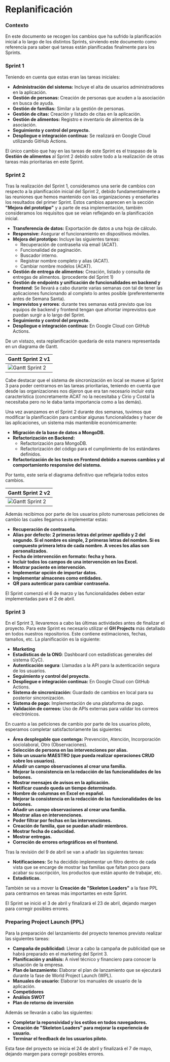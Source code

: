 # Replanificación

### Contexto

En este documento se recogen los cambios que ha sufrido la planificación inicial a lo largo de los distintos Sprints, 
sirviendo este documento como referencia para saber qué tareas están planificadas finalmente para los Sprints.

### Sprint 1

Teniendo en cuenta que estas eran las tareas iniciales:

- **Administración del sistema:** Incluye el alta de usuarios administradores en la aplicación.
- **Gestión de personas:** Creación de personas que acuden a la asociación en busca de ayuda.
- **Gestión de familias:** Similar a la gestión de personas.
- **Gestión de citas:** Creación y listado de citas en la aplicación.
- **Gestión de alimentos:** Registro e inventario de alimentos de la asociación.
- **Seguimiento y control del proyecto.**
- **Despliegue e integración continua:** Se realizará en Google Cloud utilizando GitHub Actions.

El único cambio que hay en las tareas de este Sprint es el traspaso de la **Gestión de alimentos** al Sprint 2 debido sobre todo a la realización de otras tareas más prioritarias en este Sprint.

### Sprint 2

Tras la realización del Sprint 1, consideramos una serie de cambios con respecto a la planificación inicial del Sprint 2, debido fundamentalmente a las reuniones que hemos mantenido con las organizaciones y enseñarles los resultados del primer Sprint.
Estos cambios aparecen en la sección **"Mejora del prototipo"** y a parte de esa implementación, también consideramos los requisitos que se veían reflejando en la planificación inicial.

- **Transferencia de datos:** Exportación de datos a una hoja de cálculo.
- **Responsive:** Asegurar el funcionamiento en dispositivos móviles.
- **Mejora del prototipo:** Incluye las siguientes tareas:
  * Recuperación de contraseña vía email (ACAT).
  * Funcionalidad de paginación.
  * Buscador interno.
  * Registrar nombre completo y alias (ACAT).
  * Cambiar nombre modelos (ACAT).
- **Gestión de entrega de alimentos:** Creación, listado y consulta de entregas de alimentos. (procedente del Sprint 1)
- **Gestión de endpoints y unificación de funcionalidades en backend y frontend**: Se llevará a cabo durante varias semanas con tal de tener las aplicaciones funcionando al completo lo antes posible (preferentemente antes de Semana Santa). 
- **Imprevistos y errores**: durante tres semanas está previsto que los equipos de backend y frontend tengan que afrontar imprevistos que puedan surgir a lo largo del Sprint.
- **Seguimiento y control del proyecto.**
- **Despliegue e integración continua:** En Google Cloud con GitHub Actions.

De un vistazo, esta replanificación quedaría de esta manera representada en un diagrama de Gantt.

| Gantt Sprint 2 v1                                                        |
| --------------------------------------------------------------------------------- |
| ![Gantt Sprint 2](/img/planification/gantt.png) |

Cabe destacar que el sistema de sincronización en local se mueve al Sprint 3 para poder centrarnos en las tareas prioritarias, teniendo en cuenta que desde las organizaciones nos dijeron que era tan necesario incluir esta característica
 (concretamente ACAT no la necesitaba y Cirio y Costal la necesitaba pero no le daba tanta importancia como a las demás).

Una vez avanzamos en el Sprint 2 durante dos semanas, tuvimos que modificar la planificación para cambiar algunas funcionalidades y hacer de las aplicaciones, un sistema más mantenible económicamente:

- **Migración de la base de datos a MongoDB.**
- **Refactorización en Backend:**
  * Refactorización para MongoDB.
  * Refactorización del código para el cumplimiento de los estándares definidos.
- **Refactorización de los tests en Frontend debido a nuevos cambios y al comportamiento responsive del sistema.**

Por tanto, este sería el diagrama definitivo que reflejaría todos estos cambios.

| Gantt Sprint 2 v2                                                        |
| --------------------------------------------------------------------------------- |
| ![Gantt Sprint 2](/img/planification/plan-2.png) |

Además recibimos por parte de los usuarios piloto numerosas peticiones de cambio las cuales llegamos a implementar estas:

- **Recuperación de contraseña.**
- **Alias por defecto: 2 primeras letras del primer apellido y 2 del segundo. Si el nombre es simple, 2 primeras letras del nombre. Si es compuesto primera letra de cada nombre. A veces los alias son personalizados.**
- **Fecha de intervención en formato: fecha y hora.**
- **Incluir todos los campos de una intervención en los Excel.**
- **Mostrar paciente en intervención.**
- **Implementar opción de importar datos.**
- **Implementar almacenes como entidades.**
- **QR para autenticar para cambiar contraseña.**

El Sprint comenzó el 6 de marzo y las funcionalidades deben estar implementadas para el 2 de abril.

### Sprint 3

En el Sprint 3, llevaremos a cabo las últimas actividades antes de finalizar el proyecto. Para este Sprint es necesario utilizar el **GH Projects** más detallado en todos nuestros repositorios. Este contiene estimaciones, fechas, tamaños, etc. 
La planificación es la siguiente:

- **Marketing**
- **Estadísticas de la ONG**: Dashboard con estadísticas generales del sistema (CyC).
- **Autenticación segura**: Llamadas a la API para la autenticación segura de los usuarios.
- **Seguimiento y control del proyecto.**
- **Despliegue e integración continua:** En Google Cloud con GitHub Actions.
- **Sistema de sincronización:** Guardado de cambios en local para su posterior sincronización.
- **Sistema de pago:** Implementación de una plataforma de pago.
- **Validación de correos:** Uso de APIs externas para validar los correos electrónicos.

En cuanto a las peticiones de cambio por parte de los usuarios piloto, esperamos completar satisfactoriamente las siguientes:

- **Área desplegable que contenga:** Prevención, Atención, Incorporación sociolaboral, Otro (Observaciones).
- **Selección de persona en las intervenciones por alias.**
- **Sólo un usuario MAESTRO (que pueda realizar operaciones CRUD sobre los usuarios).**
- **Añadir un campo observaciones al crear una familia.**
- **Mejorar la consistencia en la redacción de las funcionalidades de los botones.**
- **Mostrar mensajes de avisos en la aplicación.**
- **Notificar cuando queda un tiempo determinado.**
- **Nombre de columnas en Excel en español.**
- **Mejorar la consistencia en la redacción de las funcionalidades de los botones.**
- **Añadir un campo observaciones al crear una familia.**
- **Mostrar alias en intervenciones.**
- **Poder filtrar por fechas en las intervenciones.**
- **Creación de familia, que se puedan añadir miembros.**
- **Mostrar fecha de caducidad.**
- **Mostrar entregas.**
- **Correción de errores ortográficos en el frontend.**

Tras la revisión del 9 de abril se van a añadir las siguientes tareas:

- **Notificaciones:** Se ha decidido implementar un filtro dentro de cada vista que se encarge de mostrar las familias que faltan poco para acabar su suscripción, los productos que están apunto de trabajar, etc.
- **Estadísticas.**

También se va a mover la **Creación de "Skeleton Loaders"** a la fase PPL para centrarnos en tareas más importantes en este Sprint.

El Sprint se inició el 3 de abril y finalizará el 23 de abril, dejando margen para corregir posibles errores.

### Preparing Project Launch (PPL)

Para la preparación del lanzamiento del proyecto tenemos previsto realizar las siguientes tareas:

- **Campaña de publicidad:** Llevar a cabo la campaña de publicidad que se habrá preparado en el marketing del Sprint 3.
- **Planificación y análisis:** A nivel técnico y financiero para conocer la situación de la empresa.
- **Plan de lanzamiento:** Elaborar el plan de lanzamiento que se ejecutará durante la fase de World Project Launch (WPL).
- **Manuales de usuario:** Elaborar los manuales de usuario de la aplicación.
- **Competidores**
- **Análisis SWOT**
- **Plan de retorno de inversión**

Además se llevarán a cabo las siguientes:

- **Completar la reponsividad y los estilos en todos navegadores.**
- **Creación de "Skeleton Loaders" para mejorar la experiencia de usuario.**
- **Terminar el feedback de los usuarios piloto.**

Esta fase del proyecto se inicia el 24 de abril y finalizará el 7 de mayo, dejando margen para corregir posibles errores.
